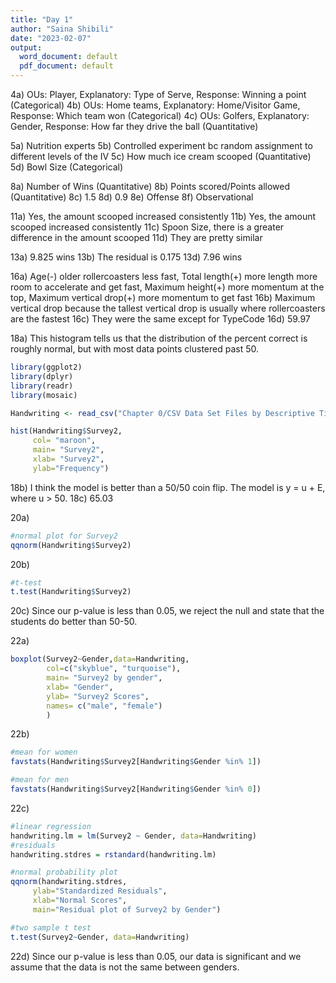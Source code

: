 ```yaml
---
title: "Day 1"
author: "Saina Shibili"
date: "2023-02-07"
output:
  word_document: default
  pdf_document: default
---
```


4a) OUs: Player, Explanatory: Type of Serve, Response: Winning a point (Categorical)
4b) OUs: Home teams, Explanatory: Home/Visitor Game, Response: Which team won (Categorical)
4c) OUs: Golfers, Explanatory: Gender, Response: How far they drive the ball (Quantitative)

5a) Nutrition experts
5b) Controlled experiment bc random assignment to different levels of the IV
5c) How much ice cream scooped (Quantitative)
5d) Bowl Size (Categorical)

8a) Number of Wins (Quantitative)
8b) Points scored/Points allowed (Quantitative)
8c) 1.5
8d) 0.9
8e) Offense
8f) Observational

11a) Yes, the amount scooped increased consistently
11b) Yes, the amount scooped increased consistently
11c) Spoon Size, there is a greater difference in the amount scooped
11d) They are pretty similar

13a) 9.825 wins
13b) The residual is 0.175
13d) 7.96 wins

16a) Age(-) older rollercoasters less fast, Total length(+) more length more room to accelerate and get fast, Maximum height(+) more momentum at the top, Maximum vertical drop(+) more momentum to get fast
16b) Maximum vertical drop because the tallest vertical drop is usually where rollercoasters are the fastest
16c) They were the same except for TypeCode
16d) 59.97

18a) This histogram tells us that the distribution of the percent correct is roughly normal, but with most data points clustered past 50.
``` r
library(ggplot2)
library(dplyr)
library(readr)
library(mosaic)

Handwriting <- read_csv("Chapter 0/CSV Data Set Files by Descriptive Title - Chapter 0/Handwriting.csv")

hist(Handwriting$Survey2, 
     col= "maroon", 
     main= "Survey2", 
     xlab= "Survey2", 
     ylab="Frequency")

```
18b) I think the model is better than a 50/50 coin flip. The model is y = u + E, where u > 50.
18c) 65.03

20a)
``` r

#normal plot for Survey2
qqnorm(Handwriting$Survey2)

```
20b) 
``` r

#t-test
t.test(Handwriting$Survey2)

```
20c) Since our p-value is less than 0.05, we reject the null and state that the students do better than 50-50.

22a)
``` r

boxplot(Survey2~Gender,data=Handwriting,
        col=c("skyblue", "turquoise"),
        main= "Survey2 by gender",
        xlab= "Gender",
        ylab= "Survey2 Scores",
        names= c("male", "female")
        )

```
22b)
``` r

#mean for women
favstats(Handwriting$Survey2[Handwriting$Gender %in% 1])

#mean for men
favstats(Handwriting$Survey2[Handwriting$Gender %in% 0])

```
22c)
``` r

#linear regression
handwriting.lm = lm(Survey2 ~ Gender, data=Handwriting)
#residuals
handwriting.stdres = rstandard(handwriting.lm)

#normal probability plot
qqnorm(handwriting.stdres, 
     ylab="Standardized Residuals", 
     xlab="Normal Scores", 
     main="Residual plot of Survey2 by Gender")

#two sample t test
t.test(Survey2~Gender, data=Handwriting)

```
22d) Since our p-value is less than 0.05, our data is significant and we assume that the data is not the same between genders.